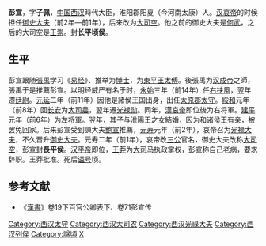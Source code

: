 '''彭宣'''{{BD||？|4年||catIdx=P}}，字'''子佩'''，[[中国|中国]][[西汉|西汉]]時代大臣，淮阳郡阳夏（今河南太康）人。[[汉哀帝|汉哀帝]]的时候担任[[御史大夫|御史大夫]]（前2年—前1年），后来改为[[大司空|大司空]]。他之前的御史大夫是[[何武|何武]]，之后的大司空是[[王崇|王崇]]。封'''长平顷侯'''。
==生平==
彭宣跟随[[張禹|張禹]]学习《[[易经|易经]]》、推举为[[博士|博士]]，为[[東平王|東平王]][[太傅|太傅]]。後張禹为[[汉成帝|汉成帝]]之師，張禹于是推薦彭宣。以明经威严有名于时，[[永始_(西汉)|永始]]三年（前14年）任[[右扶風|右扶風]]，翌年遷[[廷尉|廷尉]]。[[元延|元延]]二年（前11年）因他是諸侯王国出身，出任[[太原郡|太原郡]][[太守|太守]]。[[綏和|綏和]]元年（前8年）回[[长安|长安]]为[[大司農|大司農]]，翌年遷[[光禄勋|光禄勋]]。同年，[[漢哀帝|漢哀帝]]即位後为右将軍。[[建平_(西汉)|建平]]元年（前6年）为左将軍。翌年，其子与[[淮陽王|淮陽王]]之女結婚，因为和诸侯王有亲，被罢免回家。后来彭宣受到諌大夫[[鮑宣|鮑宣]]推薦，[[元寿|元寿]]元年（前2年），哀帝召为[[光禄大夫|光禄大夫]]，不久晋升[[御史大夫|御史大夫]]。元寿二年（前1年），哀帝改[[三公|三公]]官名，御史大夫改称[[大司空|大司空]]，彭宣封'''長平侯'''。[[汉平帝|汉平帝]]即位，[[王莽|王莽]]为[[大司马|大司马]]执政掌权，彭宣称自己老病，要求辞职。王莽批准。死后[[谥号|谥号]]顷。

==参考文献==
*《[[漢書|漢書]]》卷19下百官公卿表下、卷71彭宣传 

{{start box}}
{{s-before|[[孔光|孔光]]}}
{{s-title|[[西汉|西汉]][[御史大夫|御史大夫]]|前2年—前1年}}
{{s-after|改为大司空}}
{{s-before|由御史大夫改}}
{{s-title|[[西汉|西汉]][[大司空|大司空]]|前1年}}
{{s-after|[[王崇_(琅琊)|王崇]]}}
{{end box}}

{{DEFAULTSORT:P彭}}
[[Category:西汉太守|Category:西汉太守]]
[[Category:西汉大司农|Category:西汉大司农]]
[[Category:西汉光祿大夫|Category:西汉光祿大夫]]
[[Category:西汉列侯|Category:西汉列侯]]
[[Category:諡頃|Category:諡頃]]
[[Category:彭姓|X]]